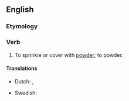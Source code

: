 ==English==

===Etymology===
{{prefix|en|be|powder}}

===Verb===
{{en-verb}}

# {{lb|en|transitive|obsolete}} To sprinkle or cover with [[powder]]; to powder.

====Translations====
{{trans-top|sprinkle or cover with powder}}
* Dutch: {{t+|nl|poederen}}, {{t|nl|bepoederen}}
{{trans-mid}}
* Swedish: {{t+|sv|pudra}}
{{trans-bottom}}